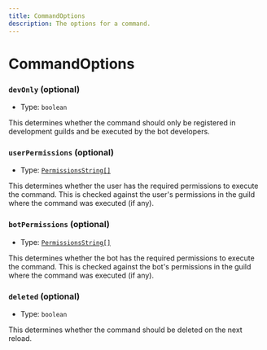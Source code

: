```yaml
---
title: CommandOptions
description: The options for a command.
---
```


# CommandOptions

### `devOnly` (optional)

- Type: `boolean`

This determines whether the command should only be registered in development guilds and be executed by the bot developers.

### `userPermissions` (optional)

- Type: [`PermissionsString[]`](https://discord.js.org/docs/packages/discord.js/main/PermissionsString:TypeAlias)

This determines whether the user has the required permissions to execute the command. This is checked against the user's permissions in the guild where the command was executed (if any).

### `botPermissions` (optional)

- Type: [`PermissionsString[]`](https://discord.js.org/docs/packages/discord.js/main/PermissionsString:TypeAlias)

This determines whether the bot has the required permissions to execute the command. This is checked against the bot's permissions in the guild where the command was executed (if any).

### `deleted` (optional)

- Type: `boolean`

This determines whether the command should be deleted on the next reload.
